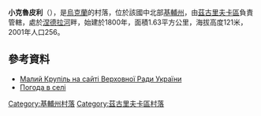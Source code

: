 {{coord|50|29|41|N|31|31|50|E|scale:30000|display=title}}

'''小克魯皮利'''（{{lang-uk|Малий Крупіль}}），是[[烏克蘭|烏克蘭]]的村落，位於該國中北部[[基輔州|基輔州]]，由[[茲古里夫卡區|茲古里夫卡區]]負責管轄，處於[[涅德拉河|涅德拉河]]畔，始建於1800年，面積1.63平方公里，海拔高度121米，2001年人口256。

==參考資料==
* [http://gska2.rada.gov.ua/pls/z7502/A005?rdat1=27.05.2008&rf7571=15668 Малий Крупіль на сайті Верховної Ради України]{{dead link|date=2017年12月 |bot=InternetArchiveBot |fix-attempted=yes }}
* [http://weather.in.ua/ua/kievskaja/14672 Погода в селі] {{Wayback|url=http://weather.in.ua/ua/kievskaja/14672 |date=20170615194035 }}

{{DEFAULTSORT:Малий Крупіль}}
[[Category:基輔州村落|Category:基輔州村落]]
[[Category:茲古里夫卡區村落|Category:茲古里夫卡區村落]]


{{Kiev-geo-stub}}